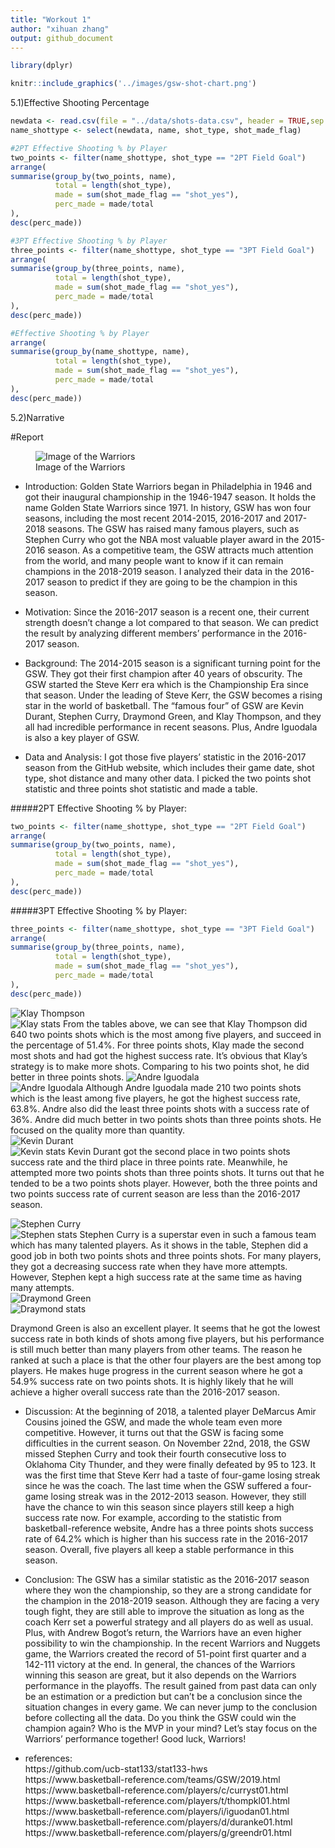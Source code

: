 ```yaml
---
title: "Workout 1"
author: "xihuan zhang"
output: github_document
---
```


```r
library(dplyr)
```


```r
knitr::include_graphics('../images/gsw-shot-chart.png')
```

5.1)Effective Shooting Percentage
```r
newdata <- read.csv(file = "../data/shots-data.csv", header = TRUE,sep = ",")
name_shottype <- select(newdata, name, shot_type, shot_made_flag)
```

```r
#2PT Effective Shooting % by Player
two_points <- filter(name_shottype, shot_type == "2PT Field Goal")
arrange(
summarise(group_by(two_points, name),
          total = length(shot_type),
          made = sum(shot_made_flag == "shot_yes"), 
          perc_made = made/total 
),
desc(perc_made))
```

```r
#3PT Effective Shooting % by Player
three_points <- filter(name_shottype, shot_type == "3PT Field Goal")
arrange(
summarise(group_by(three_points, name),
          total = length(shot_type),
          made = sum(shot_made_flag == "shot_yes"), 
          perc_made = made/total 
),
desc(perc_made))
```

```r
#Effective Shooting % by Player
arrange(
summarise(group_by(name_shottype, name),
          total = length(shot_type),
          made = sum(shot_made_flag == "shot_yes"), 
          perc_made = made/total 
),
desc(perc_made))
```

5.2)Narrative      

#Report


![Image of the Warriors](https://qph.fs.quoracdn.net/main-qimg-ec232d1c77da1599213e14b078d5b476)    

* Introduction: Golden State Warriors began in Philadelphia in 1946 and got their inaugural championship in the 1946-1947 season. It holds the name Golden State Warriors since 1971. In history, GSW has won four seasons, including the most recent 2014-2015, 2016-2017 and 2017-2018 seasons. The GSW has raised many famous players, such as Stephen Curry who got the NBA most valuable player award in the 2015-2016 season. As a competitive team, the GSW attracts much attention from the world, and many people want to know if it can remain champions in the 2018-2019 season. I analyzed their data in the 2016-2017 season to predict if they are going to be the champion in this season.

* Motivation: Since the 2016-2017 season is a recent one, their current strength doesn’t change a lot compared to that season. We can predict the result by analyzing different members’ performance in the 2016-2017 season. 

* Background:  The 2014-2015 season is a significant turning point for the GSW. They got their first champion after 40 years of obscurity. The GSW started the Steve Kerr era which is the Championship Era since that season. Under the leading of Steve Kerr, the GSW becomes a rising star in the world of basketball. The “famous four” of GSW are Kevin Durant, Stephen Curry, Draymond Green, and Klay Thompson, and they all had incredible performance in recent seasons. Plus, Andre Iguodala is also a key player of GSW.

* Data and Analysis: I got those five players’ statistic in the 2016-2017 season from the GitHub website, which includes their game date, shot type, shot distance and many other data. I picked the two points shot statistic and three points shot statistic and made a table.

#####2PT Effective Shooting % by Player:

```r
two_points <- filter(name_shottype, shot_type == "2PT Field Goal")
arrange(
summarise(group_by(two_points, name),
          total = length(shot_type),
          made = sum(shot_made_flag == "shot_yes"), 
          perc_made = made/total 
),
desc(perc_made))
```


#####3PT Effective Shooting % by Player:
```r
three_points <- filter(name_shottype, shot_type == "3PT Field Goal")
arrange(
summarise(group_by(three_points, name),
          total = length(shot_type),
          made = sum(shot_made_flag == "shot_yes"), 
          perc_made = made/total 
),
desc(perc_made))
```

![Klay Thompson](https://media.gettyimages.com/photos/klay-thompson-of-the-golden-state-warriors-poses-for-a-portrait-with-picture-id970201180)      
![Klay stats](/Users/zhangxihuan/Desktop/playerstats/Klay\ stats.png)
From the tables above, we can see that Klay Thompson did 640 two points shots which is the most among five players, and succeed in the percentage of 51.4%. For three points shots, Klay made the second most shots and had got the highest success rate. It’s obvious that Klay’s strategy is to make more shots. Comparing to his two points shot, he did better in three points shots. 
![Andre Iguodala](https://www.gannett-cdn.com/-mm-/7349fb2ec8fa6eae87731d37a08df41a4a952655/c=320-223-4187-2408/local/-/media/2018/05/31/USATODAY/USATODAY/636633217332508663-2018-05-30-Andre-Iguodala.jpg?width=3200&height=1680&fit=crop)     
![Andre Iguodala](/Users/zhangxihuan/Desktop/playerstats/Andre.png)
Although Andre Iguodala made 210 two points shots which is the least among five players, he got the highest success rate, 63.8%. Andre also did the least three points shots with a success rate of 36%. Andre did much better in two points shots than three points shots. He focused on the quality more than quantity.     
![Kevin Durant](https://static01.nyt.com/images/2017/04/07/sports/07durant-web1/07durant-web1-articleLarge.jpg?quality=75&auto=webp&disable=upscale)   
![Kevin stats](/Users/zhangxihuan/Desktop/playerstats/Kevin.png)
Kevin Durant got the second place in two points shots success rate and the third place in three points rate. Meanwhile, he attempted more two points shots than three points shots. It turns out that he tended to be a two points shots player. However, both the three points and two points success rate of current season are less than the 2016-2017 season.      

![Stephen Curry](https://cdn.vox-cdn.com/thumbor/QnyGzZIeq92Mba_HwcQ87qUmBzU=/0x0:3915x2613/1200x800/filters:focal(1706x113:2332x739)/cdn.vox-cdn.com/uploads/chorus_image/image/59594853/usa_today_10816472.1525210208.jpg)   
![Stephen stats](/Users/zhangxihuan/Desktop/playerstats/stephen\ stats\ AM.png)
Stephen Curry is a superstar even in such a famous team which has many talented players. As it shows in the table, Stephen did a good job in both two points shots and three points shots. For many players, they got a decreasing success rate when they have more attempts. However, Stephen kept a high success rate at the same time as having many attempts.    
![Draymond Green](https://mk0slamonlinensgt39k.kinstacdn.com/wp-content/uploads/2017/11/Featured-Draymond.jpg)     
![Draymond stats](/Users/zhangxihuan/Desktop/playerstats/Draymond.png)

Draymond Green is also an excellent player. It seems that he got the lowest success rate in both kinds of shots among five players, but his performance is still much better than many players from other teams. The reason he ranked at such a place is that the other four players are the best among top players. He makes huge progress in the current season where he got a 54.9% success rate on two points shots. It is highly likely that he will achieve a higher overall success rate than the 2016-2017 season. 

* Discussion: At the beginning of 2018, a talented player DeMarcus Amir Cousins joined the GSW, and made the whole team even more competitive. However, it turns out that the GSW is facing some difficulties in the current season. On November 22nd, 2018, the GSW missed Stephen Curry and took their fourth consecutive loss to Oklahoma City Thunder, and they were finally defeated by 95 to 123. It was the first time that Steve Kerr had a taste of four-game losing streak since he was the coach. The last time when the GSW suffered a four-game losing streak was in the 2012-2013 season. However, they still have the chance to win this season since players still keep a high success rate now. For example, according to the statistic from basketball-reference website, Andre has a three points shots success rate of 64.2% which is higher than his success rate in the 2016-2017 season. Overall, five players all keep a stable performance in this season. 

* Conclusion: The GSW has a similar statistic as the 2016-2017 season where they won the championship, so they are a strong candidate for the champion in the 2018-2019 season. Although they are facing a very tough fight, they are still able to improve the situation as long as the coach Kerr set a powerful strategy and all players do as well as usual. Plus, with Andrew Bogot’s return, the Warriors have an even higher possibility to win the championship. In the recent Warriors and Nuggets game, the Warriors created the record of 51-point first quarter and a 142-111 victory at the end. In general, the chances of the Warriors winning this season are great, but it also depends on the Warriors performance in the playoffs. The result gained from past data can only be an estimation or a prediction but can’t be a conclusion since the situation changes in every game. We can never jump to the conclusion before collecting all the data. Do you think the GSW could win the champion again? Who is the MVP in your mind? Let’s stay focus on the Warriors’ performance together! Good luck, Warriors!



* references:        
https://github.com/ucb-stat133/stat133-hws      
https://www.basketball-reference.com/teams/GSW/2019.html  https://www.basketball-reference.com/players/c/curryst01.html    
https://www.basketball-reference.com/players/t/thompkl01.html    
https://www.basketball-reference.com/players/i/iguodan01.html    
https://www.basketball-reference.com/players/d/duranke01.html    
https://www.basketball-reference.com/players/g/greendr01.html
